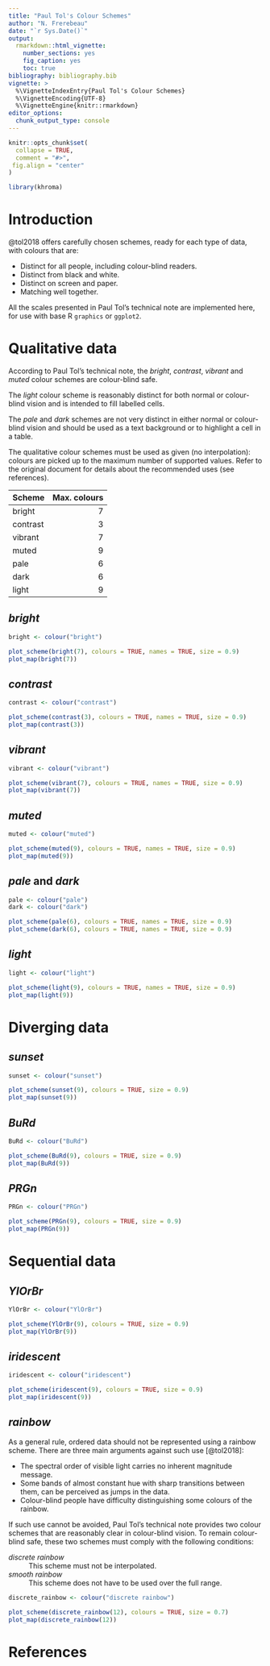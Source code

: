```yaml
---
title: "Paul Tol's Colour Schemes"
author: "N. Frerebeau"
date: "`r Sys.Date()`"
output:
  rmarkdown::html_vignette:
    number_sections: yes
    fig_caption: yes
    toc: true
bibliography: bibliography.bib
vignette: >
  %\VignetteIndexEntry{Paul Tol's Colour Schemes}
  %\VignetteEncoding{UTF-8}
  %\VignetteEngine{knitr::rmarkdown}
editor_options: 
  chunk_output_type: console
---
```


```r
knitr::opts_chunk$set(
  collapse = TRUE,
  comment = "#>",
 fig.align = "center"
)
```

```r
library(khroma)
```

# Introduction
@tol2018 offers carefully chosen schemes, ready for each type of data, with colours that are:

* Distinct for all people, including colour-blind readers.
* Distinct from black and white.
* Distinct on screen and paper.
* Matching well together.

All the scales presented in Paul Tol's technical note are implemented here, for use with base R `graphics` or `ggplot2`.

# Qualitative data
According to Paul Tol's technical note, the *bright*, *contrast*, *vibrant* and *muted* colour schemes are colour-blind safe.

The *light* colour scheme is reasonably distinct for both normal or colour-blind vision and is intended to fill labelled cells.

The *pale* and *dark* schemes are not very distinct in either normal or colour-blind vision and should be used as a text background or to highlight a cell in a table.

The qualitative colour schemes must be used as given (no interpolation): colours are picked up to the maximum number of supported values. Refer to the original document for details about the recommended uses (see references).

| Scheme   | Max. colours |
|:---------|-------------:|
| bright   | 7            |
| contrast | 3            |
| vibrant  | 7            |
| muted    | 9            |
| pale     | 6            |
| dark     | 6            |
| light    | 9            |

## *bright*
```r
bright <- colour("bright")

plot_scheme(bright(7), colours = TRUE, names = TRUE, size = 0.9)
plot_map(bright(7))
```

## *contrast*
```r
contrast <- colour("contrast")

plot_scheme(contrast(3), colours = TRUE, names = TRUE, size = 0.9)
plot_map(contrast(3))
```

## *vibrant*
```r
vibrant <- colour("vibrant")

plot_scheme(vibrant(7), colours = TRUE, names = TRUE, size = 0.9)
plot_map(vibrant(7))
```

## *muted*
```r
muted <- colour("muted")

plot_scheme(muted(9), colours = TRUE, names = TRUE, size = 0.9)
plot_map(muted(9))
```

## *pale* and *dark*
```r
pale <- colour("pale")
dark <- colour("dark")

plot_scheme(pale(6), colours = TRUE, names = TRUE, size = 0.9)
plot_scheme(dark(6), colours = TRUE, names = TRUE, size = 0.9)
```

## *light*
```r
light <- colour("light")

plot_scheme(light(9), colours = TRUE, names = TRUE, size = 0.9)
plot_map(light(9))
```

# Diverging data
## *sunset*
```r
sunset <- colour("sunset")

plot_scheme(sunset(9), colours = TRUE, size = 0.9)
plot_map(sunset(9))
```

## *BuRd*
```r
BuRd <- colour("BuRd")

plot_scheme(BuRd(9), colours = TRUE, size = 0.9)
plot_map(BuRd(9))
```

## *PRGn*
```r
PRGn <- colour("PRGn")

plot_scheme(PRGn(9), colours = TRUE, size = 0.9)
plot_map(PRGn(9))
```

# Sequential data
## *YlOrBr*
```r
YlOrBr <- colour("YlOrBr")

plot_scheme(YlOrBr(9), colours = TRUE, size = 0.9)
plot_map(YlOrBr(9))
```

## *iridescent*
```r
iridescent <- colour("iridescent")

plot_scheme(iridescent(9), colours = TRUE, size = 0.9)
plot_map(iridescent(9))
```

## *rainbow*
As a general rule, ordered data should not be represented using a rainbow scheme. There are three main arguments against such use [@tol2018]:

* The spectral order of visible light carries no inherent magnitude message.
* Some bands of almost constant hue with sharp transitions between them, can be perceived as jumps in the data.
* Colour-blind people have difficulty distinguishing some colours of the rainbow.

If such use cannot be avoided, Paul Tol's technical note provides two colour schemes that are reasonably clear in colour-blind vision. To remain colour-blind safe, these two schemes must comply with the following conditions:

*discrete rainbow*
: This scheme must not be interpolated.

*smooth rainbow*
: This scheme does not have to be used over the full range.

```r
discrete_rainbow <- colour("discrete rainbow")

plot_scheme(discrete_rainbow(12), colours = TRUE, size = 0.7)
plot_map(discrete_rainbow(12))
```

# References

